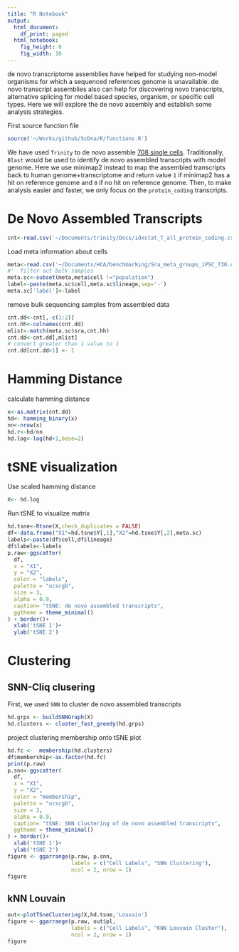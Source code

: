 ```yaml
---
title: "R Notebook"
output:
  html_document:
    df_print: paged
  html_notebook:
    fig_height: 8
    fig_width: 10
---
```

de novo transcriptome assemblies have helped for studying non-model organisms for which a sequenced references genome is unavailable. de novo transcript assemblies also can help for discovering novo transcripts, alternative splicing for model based species, organism, or specific cell types. Here we will explore the de novo assembly and establish some analysis strategies. 

First source function file
```r
source('~/Works/github/ScDna/R/functions.R')
```
We have used `Trinity` to de novo assemble [708 single cells](https://www.sciencedirect.com/science/article/pii/S0896627317306839). Traditionally, `Blast` would be used to identify de novo assembled transcripts with model genome. Here we use minimap2 instead to map the assembled transcripts back to human genome+transcriptome and return value `1` if minimap2 has a hit on reference genome and `0` if no hit on reference genome. Then, to make analysis easier and faster, we only focus on the `protein_coding` transcripts.

# De Novo Assembled Transcripts
```r
cnt<-read.csv('~/Documents/trinity/Docs/idxstat_T_all_protein_coding.csv',header=T)
```
Load meta information about cells
```r
meta<-read.csv('~/Documents/HCA/benchmarking/Sra_meta_groups_iPSC_730.csv')
#'  filter out bulk samples
meta.sc<-subset(meta,meta$cell !="population")
label<-paste(meta.sc$cell,meta.sc$lineage,sep='-')
meta.sc['label']<-label
```
remove bulk sequencing samples from assembled data
```r
cnt.dd<-cnt[,-c(1:2)]
cnt.hh<-colnames(cnt.dd)
mlist<-match(meta.sc$sra,cnt.hh)
cnt.dd<-cnt.dd[,mlist]
# convert greater than 1 value to 1
cnt.dd[cnt.dd>1] <- 1
```

# Hamming Distance
calculate hamming distance
```r
x<-as.matrix(cnt.dd)
hd<- hamming_binary(x)
nn<-nrow(x)
hd.r<-hd/nn
hd.log<-log(hd+1,base=2)
```

# tSNE visualization


Use scaled hamming distance
```r
X<- hd.log
```
Run tSNE to visualize matrix
```r
hd.tsne<-Rtsne(X,check_duplicates = FALSE)
df<-data.frame("X1"=hd.tsne$Y[,1],"X2"=hd.tsne$Y[,2],meta.sc)
labels<-paste(df$cell,df$lineage)
df$labels<-labels
p.raw<-ggscatter(
  df,
  x = "X1",
  y = "X2",
  color = "labels",
  palette = "ucscgb",
  size = 3,
  alpha = 0.9,
  caption= "tSNE: de novo assembled transcripts",
  ggtheme = theme_minimal()
) + border()+
  xlab('tSNE 1')+
  ylab('tSNE 2')
```
# Clustering

## SNN-Cliq clusering

First, we used `SNN` to cluster de novo assembled transcripts

```r
hd.grps <- buildSNNGraph(X)
hd.clusters <- cluster_fast_greedy(hd.grps)
```
project clustering membership onto tSNE plot

```r
hd.fc <-  membership(hd.clusters)
df$membership<-as.factor(hd.fc)
print(p.raw)
p.snn<-ggscatter(
  df,
  x = "X1",
  y = "X2",
  color = "membership",
  palette = "ucscgb",
  size = 3,
  alpha = 0.9,
  caption= "tSNE: SNN clustering of de novo assembled transcripts",
  ggtheme = theme_minimal()
) + border()+
  xlab('tSNE 1')+
  ylab('tSNE 2')
figure <- ggarrange(p.raw, p.snn,
                    labels = c("Cell Labels", "SNN Clustering"),
                    ncol = 2, nrow = 1)
figure
```
## kNN Louvain

```r
out<-plotTSneClustering(X,hd.tsne,'Louvain')
figure <- ggarrange(p.raw, out$pl,
                    labels = c("Cell Labels", "KNN Louvain Cluster"),
                    ncol = 2, nrow = 1)
figure
```
